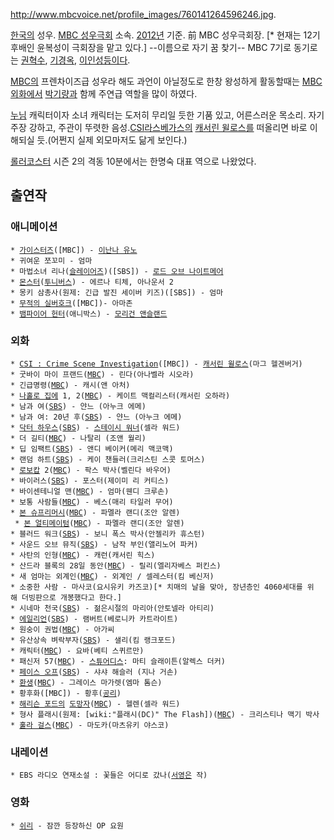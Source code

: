 http://www.mbcvoice.net/profile_images/760141264596246.jpg.

[[한국]]의 성우. [[MBC 성우극회]] 소속. [[2012년]] 기준. 前 MBC 성우극회장. [* 현재는 12기 후배인 윤복성이 극회장을 맡고 있다.] --이름으로 자기 꿈 찾기--
MBC 7기로 동기로는 [[권혁수]], [[기경옥]], [[이인성]]등이다.

[[MBC]]의 프렌차이즈급 성우라 해도 과언이 아닐정도로 한창 왕성하게 활동할때는 [[MBC]]외화에서 [[박기량]]과 함께 주연급 역할을 많이 하였다.

[[누님]] 캐릭터이자 소녀 캐릭터는 도저히 무리일 듯한 기품 있고, 어른스러운 목소리. 자기 주장 강하고, 주관이 뚜렷한 음성.[[CSI]][[라스베가스]]의 [[캐서린 윌로스]]를 떠올리면 바로 이해되실 듯.(어쩐지 실제 외모마저도 닮게 보인다.)

[[롤러코스터]] 시즌 2의 격동 10분에서는 한명숙 대표 역으로 나왔었다.

== 출연작 ==
=== 애니메이션 ===
 * [[가이스터즈]]([MBC]) - [[이난나 유노]]
 * 귀여운 쪼꼬미 - 엄마
 * 마법소녀 리나([[슬레이어즈]])([SBS]) - [[로드 오브 나이트메어]]
 * [[몬스터(만화)|몬스터]]([[투니버스]]) - 에르나 티체, 아나운서 2
 * 몽키 삼총사(원제: 긴급 발진 세이버 키즈)([SBS]) - 엄마
 * [[무적의 실버호크]]([MBC])- 아마존
 * [[뱀파이어 헌터]](애니박스) - [[모리건 앤슬랜드]]

=== 외화 ===
 * [[CSI : Crime Scene Investigation]]([MBC]) - [[캐서린 윌로스]](마그 헬겐버거)
 * 굿바이 마이 프랜드([[MBC]]) - 린다(아나벨라 시오라)
 * 긴급명령([[MBC]]) - 캐시(앤 아처)
 * [[나홀로 집에]] 1, 2([[MBC]]) - 케이트 맥컬리스터(캐서린 오하라)
 * 남과 여([[SBS]]) - 얀느 (아누크 에메)
 * 남과 여: 20년 후([[SBS]]) - 얀느 (아누크 에메)
 * [[닥터 하우스]]([[SBS]]) - [[스테이시 워너]](셀라 워드) 
 * 더 길티([[MBC]]) - 나탈리 (조앤 월리)
 * 딥 임팩트([[SBS]]) - 앤디 베이커(메리 맥코맥)
 * 랜덤 하트([[SBS]]) - 케이 챈들러(크리스틴 스콧 토머스)
 * [[로보캅]] 2([[MBC]]) - 팍스 박사(벨린다 바우어)
 * 바이러스([[SBS]]) - 포스터(제이미 리 커티스)
 * 바이센테니얼 맨([[MBC]]) - 엄마(웬디 크루손)
 * 보통 사람들([[MBC]]) - 베스(매리 타일러 무어)
 * [[본 슈프리머시]]([[MBC]]) - 파멜라 랜디(조안 알렌) 
  * [[본 얼티메이텀]]([[MBC]]) - 파멜라 랜디(조안 알렌)
 * 블러드 워크([[SBS]]) - 보니 폭스 박사(안젤리카 휴스턴)
 * 사운드 오브 뮤직([[SBS]]) - 남작 부인(앨리노어 파커)
 * 사탄의 인형([[MBC]]) - 캐런(캐서린 힉스)
 * 산드라 블록의 28일 동안([[MBC]]) - 릴리(엘리자베스 퍼킨스)
 * 새 엄마는 외계인([[MBC]]) - 외계인 / 셀레스터(킴 베신저)
 * 소중한 사람 - 마사코(요시유키 카즈코)[* 치매의 날을 맞아, 장년층인 4060세대를 위해 더빙판으로 개봉했다고 한다.]
 * 시네마 천국([[SBS]]) - 젊은시절의 마리아(안토넬라 아티리)
 * [[에일리언]]([[SBS]]) - 램버트(베로니카 카트라이트) 
 * 원숭이 권법([[MBC]]) - 아가씨
 * 유산상속 벼락부자([[SBS]]) - 샐리(킴 랭크포드)
 * 캐릭터([[MBC]]) - 요바(베티 스퀴르만)
 * 패신저 57([[MBC]]) - [[스튜어디스]]: 마티 슬래이튼(알렉스 더커)
 * [[페이스 오프]]([[SBS]]) - 샤샤 해슬러 (지나 거손)
 * [[환생]]([[MBC]]) - 그레이스 마가렛(엠마 톰슨) 
 * 황후화([MBC]) - 황후([[공리]])
 * [[해리슨 포드]]의 [[도망자]]([[MBC]]) - 헬렌(셀라 워드)
 * 형사 플래시(원제: [wiki:"플래시(DC)" The Flash])([[MBC]]) - 크리스티나 맥기 박사
 * [[훌라 걸스]]([[MBC]]) - 마도카(마츠유키 야스코)

=== 내레이션 ===
 * EBS 라디오 연재소설 : 꽃들은 어디로 갔나([[서영은]] 작)

=== 영화 ===
 * [[쉬리]] - 잠깐 등장하신 OP 요원
